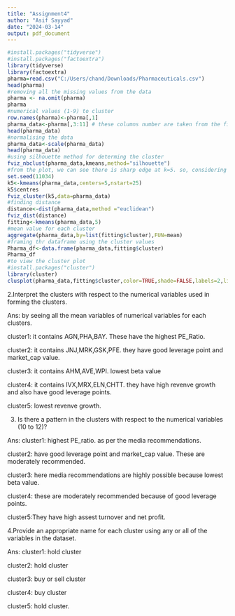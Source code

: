 ---
title: "Assignment4"
author: "Asif Sayyad"
date: "2024-03-14"
output: pdf_document
---

```{r}
#install.packages("tidyverse")
#install.packages("factoextra")
library(tidyverse)
library(factoextra)
pharma=read.csv("C:/Users/chand/Downloads/Pharmaceuticals.csv")
head(pharma)
#removing all the missing values from the data
pharma <- na.omit(pharma)
pharma
#numerical values (1-9) to cluster
row.names(pharma)<-pharma[,1]
pharma_data<-pharma[,3:11] # these columns number are taken from the file
head(pharma_data)
#normalising the data
pharma_data<-scale(pharma_data)
head(pharma_data)
#using silhouette method for determing the cluster
fviz_nbclust(pharma_data,kmeans,method="silhouette")
#from the plot, we can see there is sharp edge at k=5. so, considering k=5
set.seed(11034)
k5<-kmeans(pharma_data,centers=5,nstart=25)
k5$centres
fviz_cluster(k5,data=pharma_data)
#finding distance
distance<-dist(pharma_data,method ="euclidean")
fviz_dist(distance)
fitting<-kmeans(pharma_data,5)
#mean value for each cluster
aggregate(pharma_data,by=list(fitting$cluster),FUN=mean)
#framing thr dataframe using the cluster values
Pharma_df<-data.frame(pharma_data,fitting$cluster)
Pharma_df
#to view the cluster plot
#install.packages("cluster")
library(cluster)
clusplot(pharma_data,fitting$cluster,color=TRUE,shade=FALSE,labels=2,lines=0)
```

2.Interpret the clusters with respect to the numerical variables used in forming the clusters.

Ans:
by seeing all the mean variables of numerical variables for each clusters.

cluster1: it contains AGN,PHA,BAY. These have the highest PE_Ratio.

cluster2: it contains JNJ,MRK,GSK,PFE. they have good leverage point and market_cap value.

cluster3: it contains AHM,AVE,WPI. lowest beta value

cluster4: it contains IVX,MRX,ELN,CHTT. they have high revenve growth and also have good leverage points.

cluster5: lowest revenve growth.

3. Is there a pattern in the clusters with respect to the numerical variables (10 to 12)?

Ans: cluster1: highest PE_ratio. as per the media recommendations.

cluster2: have good leverage point and market_cap value. These are moderately recommended.

cluster3: here media recommendations are highly possible because lowest beta value.

cluster4: these are moderately recommended because of good leverage points.

cluster5:They have high assest turnover and net profit.

4.Provide an appropriate name for each cluster using any or all of the variables in the dataset.

Ans: cluster1: hold cluster

cluster2: hold cluster

cluster3: buy or sell cluster

cluster4: buy cluster

cluster5: hold cluster.

 